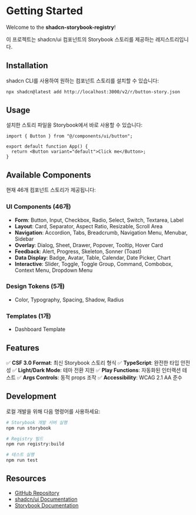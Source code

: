 
<Meta title="Introduction/Getting Started" />

# Getting Started

Welcome to the **shadcn-storybook-registry**!

이 프로젝트는 shadcn/ui 컴포넌트의 Storybook 스토리를 제공하는 레지스트리입니다.

## Installation

shadcn CLI를 사용하여 원하는 컴포넌트 스토리를 설치할 수 있습니다:

```bash
npx shadcn@latest add http://localhost:3000/v2/r/button-story.json
```

## Usage

설치한 스토리 파일을 Storybook에서 바로 사용할 수 있습니다:

```tsx
import { Button } from "@/components/ui/button";

export default function App() {
  return <Button variant="default">Click me</Button>;
}
```

## Available Components

현재 46개 컴포넌트 스토리가 제공됩니다:

### UI Components (46개)
- **Form**: Button, Input, Checkbox, Radio, Select, Switch, Textarea, Label
- **Layout**: Card, Separator, Aspect Ratio, Resizable, Scroll Area
- **Navigation**: Accordion, Tabs, Breadcrumb, Navigation Menu, Menubar, Sidebar
- **Overlay**: Dialog, Sheet, Drawer, Popover, Tooltip, Hover Card
- **Feedback**: Alert, Progress, Skeleton, Sonner (Toast)
- **Data Display**: Badge, Avatar, Table, Calendar, Date Picker, Chart
- **Interactive**: Slider, Toggle, Toggle Group, Command, Combobox, Context Menu, Dropdown Menu

### Design Tokens (5개)
- Color, Typography, Spacing, Shadow, Radius

### Templates (1개)
- Dashboard Template

## Features

✅ **CSF 3.0 Format**: 최신 Storybook 스토리 형식
✅ **TypeScript**: 완전한 타입 안전성
✅ **Light/Dark Mode**: 테마 전환 지원
✅ **Play Functions**: 자동화된 인터랙션 테스트
✅ **Args Controls**: 동적 props 조작
✅ **Accessibility**: WCAG 2.1 AA 준수

## Development

로컬 개발을 위해 다음 명령어를 사용하세요:

```bash
# Storybook 개발 서버 실행
npm run storybook

# Registry 빌드
npm run registry:build

# 테스트 실행
npm run test
```

## Resources

- [GitHub Repository](https://github.com/lloydrichards/shadcn-storybook-registry)
- [shadcn/ui Documentation](https://ui.shadcn.com)
- [Storybook Documentation](https://storybook.js.org)
